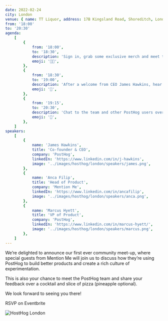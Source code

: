 ```yaml
---
date: 2022-02-24
city: London
venue: { name: TT Liquor, address: 17B Kingsland Road, Shoreditch, London }
from: '18:00'
to: '20:30'
agenda:
    [
        {
            from: '18:00',
            to: '18:30',
            description: 'Sign in, grab some exclusive merch and meet the PostHog team over a drink in the Cellar Bar.',
            emoji: '👋🏼',
        },
        {
            from: '18:30',
            to: '19:00',
            description: 'After a welcome from CEO James Hawkins, hear how Mention Me uses PostHog to build better products in a fireside chat with Head of Product Anca Filip, hosted by PostHog’s Marcus Hyett.',
            emoji: '💬',
        },
        {
            from: '19:15',
            to: '20:30',
            description: 'Chat to the team and other PostHog users over cocktails and pizza. We’d love to hear your ideas and feedback!',
            emoji: '🍺',
        },
    ]
speakers:
    [
        {
            name: 'James Hawkins',
            title: 'Co-founder & CEO',
            company: 'PostHog',
            linkedIn: 'https://www.linkedin.com/in/j-hawkins',
            image: '../images/hosthog/london/speakers/james.png',
        },
        {
            name: 'Anca Filip',
            title: 'Head of Product',
            company: 'Mention Me',
            linkedIn: 'https://www.linkedin.com/in/ancafilip',
            image: '../images/hosthog/london/speakers/anca.png',
        },
        {
            name: 'Marcus Hyett',
            title: 'VP of Product',
            company: 'PostHog',
            linkedIn: 'https://www.linkedin.com/in/marcus-hyett/',
            image: '../images/hosthog/london/speakers/marcus.png',
        },
    ]
---
```


<Title>
    Join us for our first community meetup <span className="text-red">in London</span>
</Title>

<Section className="border-b border-dashed border-gray-accent-light pb-4" style={{marginBottom: 0}} divider={false} cols={2}>

<div>

We’re delighted to announce our first ever community meet-up, where special guests from Mention Me will join us to discuss how they’re using PostHog to build better products and create a rich culture of experimentation.

This is also your chance to meet the PostHog team and share your feedback over a cocktail and slice of pizza (pineapple optional).

We look forward to seeing you there!

<CallToAction to="https://www.eventbrite.com/e/hosthog-london-2022-tickets-259372428917">
    RSVP on Eventbrite
</CallToAction>

<Disclaimer />

<WhereWhen />

</div>

![HostHog London](../images/hosthog/london/hosthog_london.png)

</Section>

<Section divider={false}>
    <Section style={{ margin: 0 }} divider={false} cols={2}>
        <Agenda />
        <Speakers />
    </Section>
</Section>
